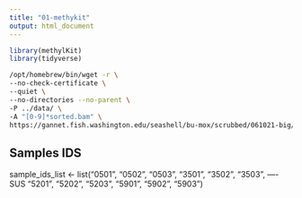 ```yaml
---
title: "01-methykit"
output: html_document
---
```


```r
library(methylKit)
library(tidyverse)
```

```bash
/opt/homebrew/bin/wget -r \
--no-check-certificate \
--quiet \
--no-directories --no-parent \
-P ../data/ \
-A "[0-9]*sorted.bam" \
https://gannet.fish.washington.edu/seashell/bu-mox/scrubbed/061021-big/
```

## Samples IDS
sample_ids_list <- list("0501", "0502", "0503", "3501", "3502", "3503", ----SUS
                        "5201", "5202", "5203", "5901", "5902", "5903")